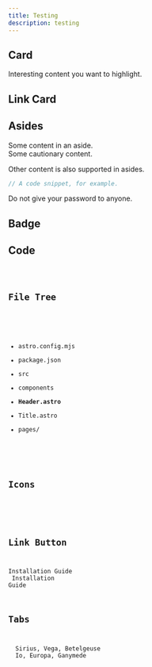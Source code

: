 ```yaml
---
title: Testing
description: testing
---
```



## Card
<Card title="Check this out" icon="star">Interesting content you want to highlight.</Card>

## Link Card
<LinkCard title="Example Guide" href="/guides/install/" description="Description goes here!" />

## Asides
<Aside>Some content in an aside.</Aside>
<Aside type="caution">Some cautionary content.</Aside>
<Aside type="tip">

  Other content is also supported in asides.

  ```js
  // A code snippet, for example.
  ```

</Aside>
<Aside type="danger">Do not give your password to anyone.</Aside>

## Badge
<Badge text="Note" variant="note" />
<Badge text="Success" variant="success" />
<Badge text="Tip" variant="tip" />
<Badge text="Caution" variant="caution" />
<Badge text="Danger" variant="danger" />
<Badge text="New" size="small" />
<Badge text="New and improved" size="medium" />
<Badge text="New, improved, and bigger" size="large" />

## Code

<Code code={exampleCode} lang="js" title={fileName} mark={highlights} />

## File Tree
<FileTree>

  - astro.config.mjs
  - package.json
  - src
  - components
  - **Header.astro**
  - Title.astro
  - pages/

</FileTree>

## Icons
<Icon name="star" />
<Icon name="starlight" label="The Starlight logo" />

## Link Button
<LinkButton href="/guides/install/">Installation Guide</LinkButton>
<LinkButton href="/guides/install/" variant="secondary">
  Installation Guide
</LinkButton>

## Tabs
<Tabs>
  <TabItem label="Stars">Sirius, Vega, Betelgeuse</TabItem>
  <TabItem label="Moons">Io, Europa, Ganymede</TabItem>
</Tabs>
